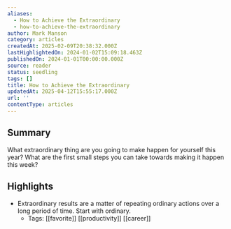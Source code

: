 ```yaml
---
aliases:
  - How to Achieve the Extraordinary
  - how-to-achieve-the-extraordinary
author: Mark Manson
category: articles
createdAt: 2025-02-09T20:38:32.000Z
lastHighlightedOn: 2024-01-02T15:09:18.463Z
publishedOn: 2024-01-01T00:00:00.000Z
source: reader
status: seedling
tags: []
title: How to Achieve the Extraordinary
updatedAt: 2025-04-12T15:55:17.000Z
url: ''
contentType: articles
---
```

## Summary

What extraordinary thing are you going to make happen for yourself this year? What are the first small steps you can take towards making it happen this week?

## Highlights

- Extraordinary results are a matter of repeating ordinary actions over a long period of time. Start with ordinary.
    - Tags: [[favorite]] [[productivity]] [[career]]
